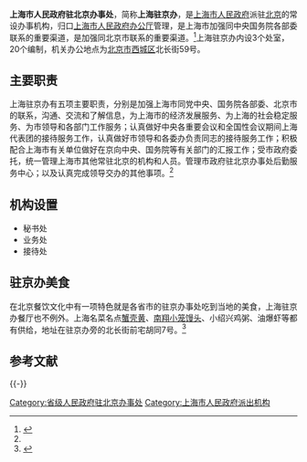 {{Infobox PRCG
|机构名称=上海市人民政府驻北京办事处
|标志2=Red star.svg
|标志2说明=[[s:国务院关于国家行政机关和企业事业单位社会团体印章管理的规定|1999年规定]]：[[印章|印章]][[直径|直径]]4.2厘米，中央刊[[五角星|五角星]]，由[[上海市人民政府|上海市人民政府]]制发。
|职位1=主任
|人员1= 
|职位2=副主任
|人员2= 
|业务上级=[[国家机关事务管理局|国家机关事务管理局驻京办事处管理司]]
|组织上级=[[上海市人民政府办公厅|上海市人民政府办公厅]]<br/>上海市人民政府合作交流办公室
|机构类型=省级人民政府派上海市政府办公厅出机构<br/>省级人民政府驻外办事处
|行政级别=副地厅级
|成立时间= 
|地址1=[[北京市|北京市]][[西城区|西城区]]北长街59号
|官网= 无 
|a=
}}

'''上海市人民政府驻北京办事处'''，简称'''上海驻京办'''，是[[上海市人民政府|上海市人民政府]]派驻[[北京|北京]]的常设办事机构，归口[[上海市人民政府办公厅|上海市人民政府办公厅]]管理，是上海市加强同中央国务院各部委联系的重要渠道，是加强同北京市联系的重要渠道。<ref name="全国机关网">{{cite web|url=http://bgs.ggj.gov.cn/bsccx/201002/t20100210_270118.htm?docid=270118&chnlid=2326|title=上海市人民政府驻北京办事处简介|publisher=国务院机关事务管理局全国机关事务网|accessdate=2013-12-16|archive-date=2016-03-04|archive-url=https://web.archive.org/web/20160304060505/http://bgs.ggj.gov.cn/bsccx/201002/t20100210_270118.htm?docid=270118&chnlid=2326|dead-url=no}}</ref>上海驻京办内设3个处室，20个编制，机关办公地点为[[北京市|北京市]][[西城区|西城区]]北长街59号。

==主要职责==
上海驻京办有五项主要职责，分别是加强上海市同党中央、国务院各部委、北京市的联系，沟通、交流和了解信息，为上海市的经济发展服务、为上海的社会稳定服务、为市领导和各部门工作服务；认真做好中央各重要会议和全国性会议期间上海代表团的接待服务工作，认真做好市领导和各委办负责同志的接待服务工作；积极配合上海市有关单位做好在京向中央、国务院等有关部门的汇报工作；受市政府委托，统一管理上海市其他常驻北京的机构和人员。管理市政府驻北京办事处后勤服务中心；以及认真完成领导交办的其他事项。<ref name="全国机关网"/>

== 机构设置 ==
* 秘书处
* 业务处
* 接待处

==驻京办美食==
在北京餐饮文化中有一项特色就是各省市的驻京办事处吃到当地的美食，上海驻京办餐厅也不例外。上海名菜名点[[蟹壳黄|蟹壳黄]]、[[南翔小笼|南翔小笼馒头]]、小绍兴鸡粥、油爆虾等都有供给，地址在驻京办旁的北长街前宅胡同7号。<ref name="新华网">{{cite web|url=http://www.bj.xinhuanet.com/bjpd-shenghuo/2008-06/18/content_13579253.htm|title=上海驻京办美食|publisher=新华网|deadurl=yes|archiveurl=https://web.archive.org/web/20150923191541/http://www.bj.xinhuanet.com/bjpd-shenghuo/2008-06/18/content_13579253.htm|archivedate=2015-09-23|accessdate=2013-12-16}}</ref>

== 参考文献 ==
{{Reflist}}

{{-}}
{{中华人民共和国各省级行政区|驻京办}}
{{上海市人民政府|派出机构}}

[[Category:省级人民政府驻北京办事处|Category:省级人民政府驻北京办事处]]
[[Category:上海市人民政府派出机构|Category:上海市人民政府派出机构]]